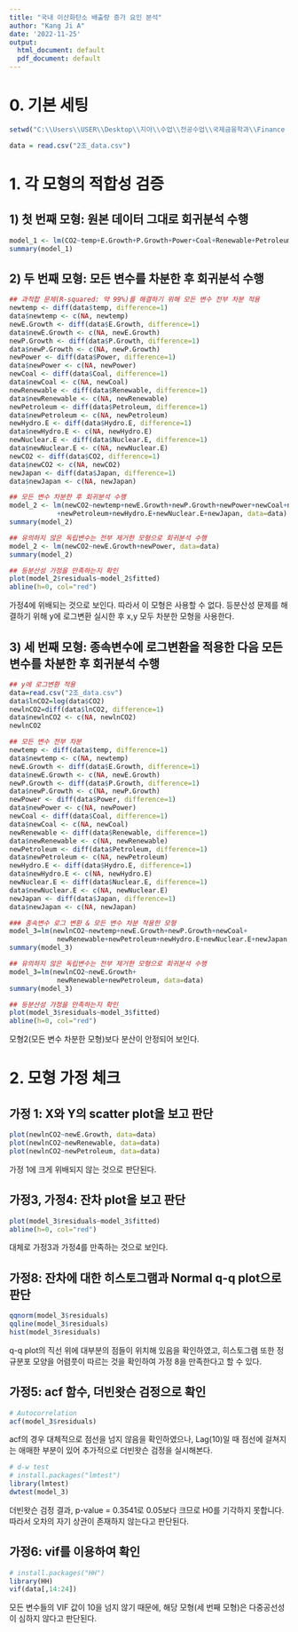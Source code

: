 ```yaml
---
title: "국내 이산화탄소 배출량 증가 요인 분석"
author: "Kang Ji A"
date: '2022-11-25'
output:
  html_document: default
  pdf_document: default
---
```

# 0. 기본 세팅 #
```r
setwd("C:\\Users\\USER\\Desktop\\지아\\수업\\전공수업\\국제금융학과\\Finance Analytics\\분석 프로젝트")

data = read.csv("2조_data.csv")
```

# 1. 각 모형의 적합성 검증 #
## 1) 첫 번째 모형: 원본 데이터 그대로 회귀분석 수행 ##
```r
model_1 <- lm(CO2~temp+E.Growth+P.Growth+Power+Coal+Renewable+Petroleum+Hydro.E+Nuclear.E+Japan, data=data)
summary(model_1)
```

## 2) 두 번째 모형: 모든 변수를 차분한 후 회귀분석 수행 ##
```r
## 과적합 문제(R-squared: 약 99%)를 해결하기 위해 모든 변수 전부 차분 적용
newtemp <- diff(data$temp, difference=1)
data$newtemp <- c(NA, newtemp)
newE.Growth <- diff(data$E.Growth, difference=1)
data$newE.Growth <- c(NA, newE.Growth)
newP.Growth <- diff(data$P.Growth, difference=1)
data$newP.Growth <- c(NA, newP.Growth)
newPower <- diff(data$Power, difference=1)
data$newPower <- c(NA, newPower)
newCoal <- diff(data$Coal, difference=1)
data$newCoal <- c(NA, newCoal)
newRenewable <- diff(data$Renewable, difference=1)
data$newRenewable <- c(NA, newRenewable)
newPetroleum <- diff(data$Petroleum, difference=1)
data$newPetroleum <- c(NA, newPetroleum)
newHydro.E <- diff(data$Hydro.E, difference=1)
data$newHydro.E <- c(NA, newHydro.E)
newNuclear.E <- diff(data$Nuclear.E, difference=1)
data$newNuclear.E <- c(NA, newNuclear.E)
newCO2 <- diff(data$CO2, difference=1)
data$newCO2 <- c(NA, newCO2)
newJapan <- diff(data$Japan, difference=1)
data$newJapan <- c(NA, newJapan)
```

```r
## 모든 변수 차분한 후 회귀분석 수행
model_2 <- lm(newCO2~newtemp+newE.Growth+newP.Growth+newPower+newCoal+newRenewable
            +newPetroleum+newHydro.E+newNuclear.E+newJapan, data=data)
summary(model_2)
```

```r
## 유의하지 않은 독립변수는 전부 제거한 모형으로 회귀분석 수행
model_2 <- lm(newCO2~newE.Growth+newPower, data=data)
summary(model_2)
```


```r
## 등분산성 가정을 만족하는지 확인
plot(model_2$residuals~model_2$fitted)
abline(h=0, col="red")
```

가정4에 위배되는 것으로 보인다. 따라서 이 모형은 사용할 수 없다.
등분산성 문제를 해결하기 위해 y에 로그변환 실시한 후 x,y 모두 차분한 모형을 사용한다.



## 3) 세 번째 모형: 종속변수에 로그변환을 적용한 다음 모든 변수를 차분한 후 회귀분석 수행 ##
```r
## y에 로그변환 적용
data=read.csv("2조_data.csv")
data$lnCO2=log(data$CO2)
newlnCO2=diff(data$lnCO2, difference=1)
data$newlnCO2 <- c(NA, newlnCO2)
newlnCO2
```

```r
## 모든 변수 전부 차분
newtemp <- diff(data$temp, difference=1)
data$newtemp <- c(NA, newtemp)
newE.Growth <- diff(data$E.Growth, difference=1)
data$newE.Growth <- c(NA, newE.Growth)
newP.Growth <- diff(data$P.Growth, difference=1)
data$newP.Growth <- c(NA, newP.Growth)
newPower <- diff(data$Power, difference=1)
data$newPower <- c(NA, newPower)
newCoal <- diff(data$Coal, difference=1)
data$newCoal <- c(NA, newCoal)
newRenewable <- diff(data$Renewable, difference=1)
data$newRenewable <- c(NA, newRenewable)
newPetroleum <- diff(data$Petroleum, difference=1)
data$newPetroleum <- c(NA, newPetroleum)
newHydro.E <- diff(data$Hydro.E, difference=1)
data$newHydro.E <- c(NA, newHydro.E)
newNuclear.E <- diff(data$Nuclear.E, difference=1)
data$newNuclear.E <- c(NA, newNuclear.E)
newJapan <- diff(data$Japan, difference=1)
data$newJapan <- c(NA, newJapan)
```

```r
### 종속변수 로그 변환 & 모든 변수 차분 적용한 모형
model_3=lm(newlnCO2~newtemp+newE.Growth+newP.Growth+newCoal+
            newRenewable+newPetroleum+newHydro.E+newNuclear.E+newJapan, data=data)
summary(model_3)
```

```r
## 유의하지 않은 독립변수는 전부 제거한 모형으로 회귀분석 수행
model_3=lm(newlnCO2~newE.Growth+
            newRenewable+newPetroleum, data=data)
summary(model_3)
```

```r
## 등분산성 가정을 만족하는지 확인
plot(model_3$residuals~model_3$fitted)
abline(h=0, col="red")
```

모형2(모든 변수 차분한 모형)보다 분산이 안정되어 보인다.



# 2. 모형 가정 체크 #
## 가정 1: X와 Y의 scatter plot을 보고 판단 ##
```r
plot(newlnCO2~newE.Growth, data=data)
plot(newlnCO2~newRenewable, data=data)
plot(newlnCO2~newPetroleum, data=data)
```

가정 1에 크게 위배되지 않는 것으로 판단된다.


## 가정3, 가정4: 잔차 plot을 보고 판단 ##
```r
plot(model_3$residuals~model_3$fitted)
abline(h=0, col="red")
```

대체로 가정3과 가정4를 만족하는 것으로 보인다.


## 가정8: 잔차에 대한 히스토그램과 Normal q-q plot으로 판단 ##
```r
qqnorm(model_3$residuals)
qqline(model_3$residuals)
hist(model_3$residuals)
```

q-q plot의 직선 위에 대부분의 점들이 위치해 있음을 확인하였고, 히스토그램 또한 정규분포 모양을 어렴풋이 따르는 것을 확인하여 가정 8을 만족한다고 할 수 있다.


## 가정5: acf 함수, 더빈왓슨 검정으로 확인 ##
```r
# Autocorrelation
acf(model_3$residuals)
```

acf의 경우 대체적으로 점선을 넘지 않음을 확인하였으나, Lag(10)일 때 점선에 걸쳐지는 애매한 부분이 있어 추가적으로 더빈왓슨 검정을 실시해본다.

```r
# d-w test
# install.packages("lmtest")
library(lmtest)
dwtest(model_3)
```

더빈왓슨 검정 결과, p-value = 0.3541로 0.05보다 크므로 H0를 기각하지 못합니다. 따라서 오차의 자기 상관이 존재하지 않는다고 판단된다.


## 가정6: vif를 이용하여 확인 ##
```r
# install.packages("HH")
library(HH)
vif(data[,14:24])
```

모든 변수들의 VIF 값이 10을 넘지 않기 때문에, 해당 모형(세 번째 모형)은 다중공선성이 심하지 않다고 판단된다.